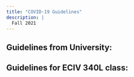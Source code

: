 ```yaml
---
title: "COVID-19 Guidelines"
description: |
  Fall 2021
---
```


## Guidelines from University:


## Guidelines for ECIV 340L class:

